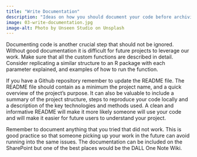 ```yaml
---
title: "Write Documentation"
description: "Ideas on how you should document your code before archiving it."
image: 03-write-documentation.jpg
image-alt: Photo by Unseen Studio on Unsplash
---
```

  
  
Documenting code is another crucial step that should not be ignored. Without good documentation it is difficult for future projects to leverage our work. Make sure that all the custom functions are described in detail. Consider replicating a similar structure to an R package with each parameter explained, and examples of how to run the function.

If you have a Github repository remember to update the README file. The README file should contain as a minimum the project name, and a quick overview of the project’s purpose. It can also be valuable to include a summary of the project structure, steps to reproduce your code locally and a description of the key technologies and methods used. A clean and informative README will make it more likely someone will use your code and will make it easier for future users to understand your project. 

Remember to document anything that you tried that did not work. This is good practice so that someone picking up your work in the future can avoid running into the same issues. The documentation can be included on the SharePoint but one of the best places would be the DALL One Note Wiki.
